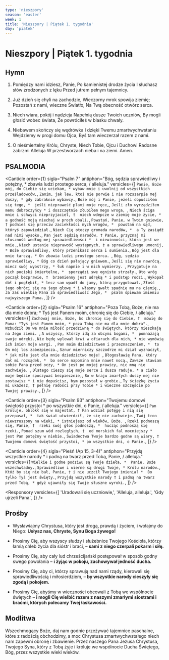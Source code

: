 ```yaml
---
type: 'nieszpory'
season: 'easter'
week: 1
title: 'Nieszpory | Piątek 1. tygodnia'
day: 'piatek'
---
```


# Nieszpory | Piątek 1. tygodnia

<OpeningVersicle />

## Hymn

1. Pomiędzy nami idziesz, Panie,
   Po kamienistej drodze życia
   I słuchasz słów zrodzonych z lęku
   Przed jutrem pełnym tajemnicy.

2. Już dzień się chyli na zachodzie,
   Wieczorny mrok spowija ziemię;
   Pozostań z nami, wieczne Światło,
   Na Twą obecność otwórz serca.

3. Niech wiara, pokój i nadzieja
   Napełnią dusze Twoich uczniów,
   By mogli głosić wobec świata,
   Że powróciłeś w blasku chwały.

4. Niebawem skończy się wędrówka
   I dzięki Twemu zmartwychwstaniu
   Wejdziemy w progi domu Ojca,
   Byś tam wieczerzał razem z nami.

5. O nieśmiertelny Królu, Chryste,
   Niech Tobie, Ojcu i Duchowi
   Radosne zabrzmi Alleluja
   W przestworzach nieba i na ziemi. Amen.

## PSALMODIA

<Canticle
  order={1}
  sigla="Psalm 7"
  antiphon="Bóg, sędzia sprawiedliwy i potężny, * zbawia ludzi prostego serca, / alleluja."
  versicles={[
    `Panie, Boże mój, do Ciebie się uciekam, *
wybaw mnie i uwolnij od wszystkich prześladowców,`,
    `Zanim, jak lew, ktoś nie porwie i nie rozszarpie mej duszy, *
gdy zabraknie wybawcy.`,
    `Boże mój i Panie, jeżeli dopuściłem się tego, * 
jeśli nieprawość plami moje ręce,`,
    `Jeśli zło wyrządziłem memu dobroczyńcy *
i doszczętnie złupiłem mego wroga, `,
    `Niech ściga mnie i schwyci nieprzyjaciel, † 
niech wdepcze w ziemię moje życie, *
a godność moją niechaj w proch obali.`,
    `Powstań, Panie, w Twoim gniewie, †
podnieś się przeciw zaciekłości mych wrogów, * 
powstań na sąd, któryś zapowiedział.`,
    `Niech Cię otoczy gromada narodów, * 
a Ty zasiądź nad nimi wysoko.`,
    `Pan jest sędzią narodów. †
Panie, przyznaj mi słuszność według mej sprawiedliwości * 
i niewinności, która jest we mnie.`,
    `Niech ustanie nieprawość występnych, †
a sprawiedliwego umocnij, *
Boże sprawiedliwy, który przenikasz serca i sumienia.`,
    `Bóg jest dla mnie tarczą, *
On zbawia ludzi prostego serca. `,
    `Bóg, sędzia sprawiedliwy, *
Bóg co dzień pałający gniewem.`,
    `Jeśli się nie nawrócą, miecz swój wyostrzy, *
łuk napnie i w nich wymierzy. `,
    `Przygotuje na nich pociski śmiertelne, * 
sporządzi swe ogniste strzały.`,
    `Oto wróg począł bezprawie, † 
brzemienny jest udręką *
i podstęp rodzi.`,
    `Wykopał dół i pogłębił, *
lecz sam wpadł do jamy, którą przygotował.`,
    `Złość jego obróci się na jego głowę *
i własny gwałt spadnie mu na ciemię.`,
    `Ja zaś wielbię Pana za sprawiedliwość Jego, * 
psalm śpiewam imieniu najwyższego Pana.`,
  ]}
/>

<Canticle
  order={2}
  sigla="Psalm 16"
  antiphon="Poza Tobą, Boże, nie ma dla mnie dobra; * Tyś jest Panem moim, chronię się do Ciebie, / alleluja."
  versicles={[
    `Zachowaj mnie, Boże, bo chronię się do Ciebie, † 
mówię do Pana: "Tyś jest Panem moim, *
poza Tobą nie ma dla mnie dobra".`,
    `Wzbudził On we mnie miłość przedziwną *
do świętych, którzy mieszkają na Jego ziemi. `,
    `A wszyscy, którzy idą za obcymi bogami, * 
pomnażają swoje udręki.`,
    `Nie będę wylewał krwi w ofiarach dla nich, *
nie wymówią ich imion moje wargi. `,
    `Pan moim dziedzictwem i przeznaczeniem, * 
to On mój los zabezpiecza.`,
    `Sznur mierniczy szczodrze mi dział wyznaczył, *
jak miłe jest dla mnie dziedzictwo moje! `,
    `Błogosławię Pana, który dał mi rozsądek, * 
bo serce napomina mnie nawet nocą.`,
    `Zawsze stawiam sobie Pana przed oczy, *
On jest po mojej prawicy, nic mną nie zachwieje. `,
    `Dlatego cieszy się moje serce i dusza raduje, *
a ciało moje będzie spoczywać bezpiecznie,`,
    `Bo w kraju zmarłych duszy mej nie zostawisz *
i nie dopuścisz, bym pozostał w grobie.`,
    `Ty ścieżkę życia mi ukażesz, †
pełnię radości przy Tobie *
i wieczne szczęście po Twojej prawicy.`,
  ]}
/>

<Canticle
  order={3}
  sigla="Psalm 93"
  antiphon="Twojemu domowi świętość przystoi * po wszystkie dni, o Panie, / alleluja."
  versicles={[
    `Pan króluje, oblókł się w majestat, †
Pan wdział potęgę i nią się przepasał, * 
tak świat utwierdził, że się nie zachwieje.`,
    `Twój tron niewzruszony na wieki, *
istniejesz od wieków, Boże. `,
    `Rzeki podnoszą się, Panie, † 
rzeki swój głos podnoszą, * 
hucząc podnoszą się rzeki.`,
    `Ponad szum wód rozległych, † 
od morskich fal mocniejszy * 
jest Pan potężny w niebie.`,
    `Świadectwa Twoje bardzo godne są wiary, † 
Twojemu domowi świętość przystoi, *
po wszystkie dni, o Panie.`,
  ]}
/>

<Canticle
  order={4}
  sigla="Pieśń (Ap 15, 3-4)"
  antiphon="Przyjdą wszystkie narody * i padną na twarz przed Tobą, Panie, / alleluja."
  versicles={[
    `Wielkie i godne podziwu są Twoje dzieła, * 
Panie, Boże wszechwładny.`,
    `Sprawiedliwe i wierne są drogi Twoje, *
Królu narodów.`,
    `Któż by się nie bał, Panie, †
i nie uczcił Twojego imienia? * 
Bo tylko Tyś jest święty.`,
    `Przyjdą wszystkie narody †
i padną na twarz przed Tobą, *
gdyż ujawniły się Twoje słuszne wyroki.`,
  ]}
/>

<Passage
  sigla="Hbr 5, 8-10"
  passage="Chrystus, chociaż był Synem, nauczył się posłuszeństwa przez to, co wycierpiał. A gdy wszystko wykonał, stał się sprawcą zbawienia wiecznego dla wszystkich, którzy Go słuchają, nazwany przez Boga Kapłanem na wzór Melchizedeka."
/>

<Responsory
  versicles={[
    'Uradowali się uczniowie,',
    'Alleluja, alleluja.',
    'Gdy ujrzeli Pana.',
  ]}
/>

<Magnificat antiphon="Nikt nie ma większej miłości * od tej, gdy ktoś swoje życie / oddaje za przyjaciół swoich, / alleluja." />

## Prośby

- Wysławiajmy Chrystusa, który jest drogą, prawdą i życiem, i wołajmy do Niego: **Usłysz nas, Chryste, Synu Boga żywego!**

- Prosimy Cię, aby wszyscy słudzy i służebnice Twojego Kościoła, którzy łamią chleb życia dla sióstr i braci, – **sami z niego czerpali pokarm i siłę.**

- Prosimy Cię, aby cały lud chrześcijański postępował w sposób godny swego powołania – **i żyjąc w pokoju, zachowywał jedność ducha.**

- Prosimy Cię, aby ci, którzy sprawują nad nami rządy, kierowali się sprawiedliwością i miłosierdziem, – **by wszystkie narody cieszyły się zgodą i pokojem.**

- Prosimy Cię, abyśmy w wieczności obcowali z Tobą we wspólnocie świętych – **i mogli Cię wielbić razem z naszymi zmarłymi siostrami i braćmi, których polecamy Twej łaskawości.**

<CustomIntercessions />

<KyrieEleison />

<LordsPrayer />

## Modlitwa

Wszechmogący Boże, daj nam godnie przeżywać tajemnice paschalne, które z radością obchodzimy, a moc Chrystusa zmartwychwstałego niech nam zapewni obronę i zbawienie. Przez naszego Pana Jezusa Chrystusa, Twojego Syna, który z Tobą żyje i króluje we wspólnocie Ducha Świętego, Bóg, przez wszystkie wieki wieków.

<Amen />

<BlessingAndConcludingVersicle />

<ReginaCaeli />
